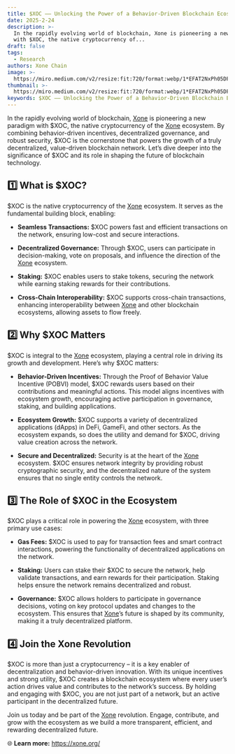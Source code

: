 ```yaml
---
title: $XOC —— Unlocking the Power of a Behavior-Driven Blockchain Ecosystem
date: 2025-2-24
description: >-
  In the rapidly evolving world of blockchain, Xone is pioneering a new paradigm
  with $XOC, the native cryptocurrency of...
draft: false
tags:
  - Research
authors: Xone Chain
image: >-
  https://miro.medium.com/v2/resize:fit:720/format:webp/1*EFAT2NxPh05DFpvqKtFzhg@2x.jpeg
thumbnail: >-
  https://miro.medium.com/v2/resize:fit:720/format:webp/1*EFAT2NxPh05DFpvqKtFzhg@2x.jpeg
keywords: $XOC —— Unlocking the Power of a Behavior-Driven Blockchain Ecosystem
---
```


In the rapidly evolving world of blockchain, [Xone](https://xone.org/) is pioneering a new paradigm with $XOC, the native cryptocurrency of the [Xone](https://xone.org/) ecosystem. By combining behavior-driven incentives, decentralized governance, and robust security, $XOC is the cornerstone that powers the growth of a truly decentralized, value-driven blockchain network. Let’s dive deeper into the significance of $XOC and its role in shaping the future of blockchain technology.

## 1️⃣ What is $XOC?

$XOC is the native cryptocurrency of the [Xone](https://xone.org/) ecosystem. It serves as the fundamental building block, enabling:

- **Seamless Transactions:** $XOC powers fast and efficient transactions on the network, ensuring low-cost and secure interactions.

- **Decentralized Governance:** Through $XOC, users can participate in decision-making, vote on proposals, and influence the direction of the [Xone](https://xone.org/) ecosystem.

- **Staking:** $XOC enables users to stake tokens, securing the network while earning staking rewards for their contributions.

- **Cross-Chain Interoperability:** $XOC supports cross-chain transactions, enhancing interoperability between [Xone](https://xone.org/) and other blockchain ecosystems, allowing assets to flow freely.

## 2️⃣ Why $XOC Matters

$XOC is integral to the [Xone](https://xone.org/) ecosystem, playing a central role in driving its growth and development. Here’s why $XOC matters:

- **Behavior-Driven Incentives:** Through the Proof of Behavior Value Incentive (POBVI) model, $XOC rewards users based on their contributions and meaningful actions. This model aligns incentives with ecosystem growth, encouraging active participation in governance, staking, and building applications.

- **Ecosystem Growth:** $XOC supports a variety of decentralized applications (dApps) in DeFi, GameFi, and other sectors. As the ecosystem expands, so does the utility and demand for $XOC, driving value creation across the network.

- **Secure and Decentralized:** Security is at the heart of the [Xone](https://xone.org/) ecosystem. $XOC ensures network integrity by providing robust cryptographic security, and the decentralized nature of the system ensures that no single entity controls the network.

## 3️⃣ The Role of $XOC in the Ecosystem

$XOC plays a critical role in powering the [Xone](https://xone.org/) ecosystem, with three primary use cases:

- **Gas Fees:** $XOC is used to pay for transaction fees and smart contract interactions, powering the functionality of decentralized applications on the network.

- **Staking:** Users can stake their $XOC to secure the network, help validate transactions, and earn rewards for their participation. Staking helps ensure the network remains decentralized and robust.

- **Governance:** $XOC allows holders to participate in governance decisions, voting on key protocol updates and changes to the ecosystem. This ensures that [Xone](https://xone.org/)’s future is shaped by its community, making it a truly decentralized platform.

## 4️⃣ Join the Xone Revolution

$XOC is more than just a cryptocurrency – it is a key enabler of decentralization and behavior-driven innovation. With its unique incentives and strong utility, $XOC creates a blockchain ecosystem where every user’s action drives value and contributes to the network’s success. By holding and engaging with $XOC, you are not just part of a network, but an active participant in the decentralized future.

Join us today and be part of the [Xone](https://xone.org/) revolution. Engage, contribute, and grow with the ecosystem as we build a more transparent, efficient, and rewarding decentralized future.

🌐 **Learn more:** https://xone.org/

